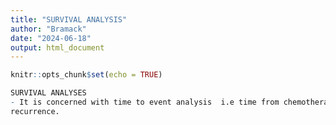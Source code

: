 ```yaml
---
title: "SURVIVAL ANALYSIS"
author: "Bramack"
date: "2024-06-18"
output: html_document
---
```


```r
knitr::opts_chunk$set(echo = TRUE)
```

```r
SURVIVAL ANALYSES
- It is concerned with time to event analysis  i.e time from chemotherapy to tumor 
recurrence.

```

